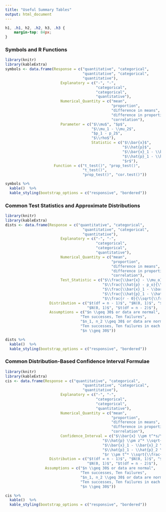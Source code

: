 ```yaml
---
title: "Useful Summary Tables"
output: html_document
---
```


```css
h1, .h1, h2, .h2, h3, .h3 {
    margin-top: 84px;
}
```

### Symbols and R Functions

```r
library(knitr)
library(kableExtra)
symbols <- data.frame(Response = c("quantitative", "categorical",
                                   "quantitative", "categorical",
                                   "quantitative"),
                         Explanatory = c("-", "-",
                                         "categorical",
                                         "categorical",
                                         "quantitative"),
                         Numerical_Quantity = c("mean", 
                                                "proportion",
                                                "difference in means",
                                                "difference in proportions",
                                                "correlation"),
                         Parameter = c("$\\mu$", "$p$", 
                                       "$\\mu_1 - \\mu_2$",
                                       "$p_1 - p_2$",
                                       "$\\rho$"),
                                       Statistic = c("$\\bar{x}$",
                                                     "$\\hat{p}$",
                                                     "$\\bar{x}_1 - \\bar{x}_2$",
                                                     "$\\hat{p}_1 - \\hat{p}_2$",
                                                     "$r$"),
                      Function = c("t_test()", "prop_test()",
                                   "t_test()", 
                                   "prop_test()", "cor.test()"))

symbols %>% 
  kable()  %>%
  kable_styling(bootstrap_options = c("responsive", "bordered")) 

```

### Common Test Statistics and Approximate Distributions

```r
library(knitr)
library(kableExtra)
dists <- data.frame(Response = c("quantitative", "categorical",
                                   "quantitative", "categorical",
                                   "quantitative"),
                         Explanatory = c("-", "-",
                                         "categorical",
                                         "categorical",
                                         "quantitative"),
                         Numerical_Quantity = c("mean", 
                                                "proportion",
                                                "difference in means",
                                                "difference in proportions",
                                                "correlation"),
                         Test_Statistic = c("$\\frac{\\bar{x} - \\mu_o}{s/\\sqrt{n}}$",
                                            "$\\frac{\\hat{p} - p_o}{\\sqrt{\\frac{\\hat{p}(1 - \\hat{p})}{n}}}$",
                                            "$\\frac{\\bar{x}_1 - \\bar{x}_2 - 0}{\\sqrt{\\frac{s^2_1}{n_1} + \\frac{s^2_2}{n_2}}}$",
                                            "$\\frac{\\hat{p}_1 - \\hat{p}_2 - 0}{\\sqrt{\\frac{\\hat{p}(1 - \\hat{p})}{n_1} + \\frac{\\hat{p}(1 - \\hat{p})}{n_2}}}$",
                                            "$\\frac{r - 0}{\\sqrt{\\frac{1 - r^2}{n - 2}}}$"),
                    Distribution = c("$t(df = n - 1)$", "$N(0, 1)$", "$t(df = \\min(n_1, n_2) - 1)$",
                                     "$N(0, 1)$", "$t(df = n - 2)$"),
                    Assumptions = c("$n \\geq 30$ or data are normal",
                                  "Ten successes, Ten failures",
                                  "$n_1, n_2 \\geq 30$ or data are normal",
                                  "Ten successes, Ten failures in each category",
                                  "$n \\geq 30$"))

dists %>% 
  kable()  %>%
  kable_styling(bootstrap_options = c("responsive", "bordered")) 

```

### Common Distribution-Based Confidence Interval Formulae

```r
library(knitr)
library(kableExtra)
cis <- data.frame(Response = c("quantitative", "categorical",
                                   "quantitative", "categorical",
                                   "quantitative"),
                         Explanatory = c("-", "-",
                                         "categorical",
                                         "categorical",
                                         "quantitative"),
                         Numerical_Quantity = c("mean", 
                                                "proportion",
                                                "difference in means",
                                                "difference in proportions",
                                                "correlation"),
                         Confidence_Interval = c("$\\bar{x} \\pm t^*s/\\sqrt{n}$",
                                            "$\\hat{p} \\pm z^* \\sqrt{\\frac{\\hat{p}(1 - \\hat{p})}{n}}$",
                                            "$\\bar{x}_1 - \\bar{x}_2 \\pm t^* \\sqrt{\\frac{s^2_1}{n_1} + \\frac{s^2_2}{n_2}}$",
                                            "$\\hat{p}_1 - \\hat{p}_2 \\pm z^* \\sqrt{\\frac{\\hat{p}_1(1 - \\hat{p}_1)}{n_1} + \\frac{\\hat{p}_2(1 - \\hat{p}_2)}{n_2}}$",
                                            "$r \\pm t^* \\sqrt{\\frac{1 - r^2}{n - 2}}$"),
                    Distribution = c("$t(df = n - 1)$", "$N(0, 1)$", "$t(df = \\min(n_1, n_2) - 1)$",
                                     "$N(0, 1)$", "$t(df = n - 2)$"),
                  Assumptions = c("$n \\geq 30$ or data are normal",
                                  "Ten successes, Ten failures",
                                  "$n_1, n_2 \\geq 30$ or data are normal",
                                  "Ten successes, Ten failures in each category",
                                  "$n \\geq 30$"))

cis %>% 
  kable()  %>%
  kable_styling(bootstrap_options = c("responsive", "bordered")) 

```
